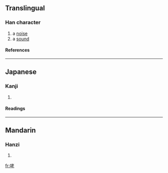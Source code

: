 ==Translingual==
===Han character===
{{Han char|rn=30|rad=口|as=06|sn=9|four=6401<sub>1</sub>|canj=口十大心 (RJKP)}}
# a [[noise]]
# a [[sound]]
====References====
{{Han ref|kx=0188.090|dkj=03578|dj=0407.090|hdz=10612.060|uh=54BE|ud=21694|bh=CE4C|bd=52812}}
----
==Japanese==
===Kanji===
{{ja-kanji|grade=|rs=口06}}
# {{defn|Japanese}} 
====Readings====
{{ja-readings|on=[[ろう]] (rō)|kun=[[こえ]] (koe)}}
----
==Mandarin==
===Hanzi===
{{cmn-hanzi|pin=[[hǒng]] (hong3), [[hòng]] (hong4), [[lǎo]] (lao3)|wg=hung<sup>3</sup>, hung<sup>4</sup>, lao<sup>3</sup>}}
# {{defn|Mandarin}}

[[fr:咾]]